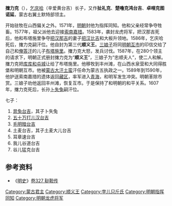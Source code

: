 {{Emperorcn box
| 名稱 = 撦力克
| 稱號 = 
| 畫像 = 
| 畫像大小 = 
| 說明  =
| 世系 = 第3代[[明朝|明]]順義王
| 在位 = 1587年5月3日－1607年5月15日
| 統治類型 = 
| 登基 = 
| 前任 = [[乞慶哈|乞慶哈]]
| 继任 = [[卜失兔|卜失兔]]
| 世系1 = 
| 在位1 = 
| 統治類型1 = 
| 前任1 = 
| 继任1 = 
| 世系2 = 
| 在位2 = 
| 統治類型2 = 
| 前任2 = 
| 继任2= 
| 出生日期 = ？
| 出生地 = 
| 逝世日期 = [[明朝|明]][[萬曆|萬曆]]三十五年四月二十日<br>1607年5月15日
| 逝世地 = 
| 陵墓 =  
| 配偶 = <!--或者分為「皇后」和「妃嬪」兩個參數-->
| 子嗣 = <!--按出生順序列出，使用{{plainlist}}或{{unbulleted list}} -->
| 姓名 = 撦力克
| 年號 = 
| 尊號 = 
| 諡號 = 
| 廟號 = 
| 政權 = 
| 父 = [[乞庆哈|乞庆哈]]
| 母 = 
| 親屬 = 
| 宗教信仰 = 
}}
'''撦力克'''（{{bd|16世纪||1607年|5月15日||catIdx=C}}），[[乞庆哈|乞庆哈]]（辛爱黄台吉）长子，又作'''扯礼克'''、'''楚噜克鸿台吉'''、'''卓哩克图诺延'''，蒙古右翼土默特部领主。

开始驻牧在山西偏关之外。1571年，[[明朝|明朝]]封他为指挥同知。他和父亲经常争夺牲畜。1577年，祖父派他去迎接[[索南嘉措|索南嘉措]]。1583年，袭封龙虎将军，把汉那吉死后，他和布塔施里争夺[[把汉那吉|把汉那吉]]的妻子[[把汉比吉|把汉比吉]]和大板升领地。1586年，乞庆哈死后，撦力克嗣汗位。他自封为第三代'''顺义王'''。[[三娘子|三娘子]]将同[[明朝|明朝]][[互市|互市]]的印信交给了自己和[[俺答汗|俺答汗]]的儿子[[布塔施里|布塔施里]]。撦力克大怒，发兵讨伐。1587年，在280个领主的请求下，明朝正式册封撦力克为“'''顺义王'''”，三娘子为“忠顺夫人”，使二人和解。撦力克把[[呼和浩特|库库和屯城]]让给了布塔施里。他移牧到丰州滩，在山西水泉营和大同得胜堡和明朝互市。他被[[蒙古大汗|蒙古大汗]][[土蛮|土蛮]]汗任命为蒙古五执政之一。1589年到1590年，他护送索南嘉措的遗体返回[[藏区|藏区]]，率军进入[[青海|青海]]，和明军发生冲突。明朝革除市赏。三娘子劝他返回丰州滩，恢复互市。于是保持了和明朝的和平关系。1607年，撦力克死后，长孙[[卜失兔|卜失兔]]嗣汗位。
;七子：
#[[晁兔台吉|晁兔台吉]]，其子卜失兔
#[[五十万打儿汉台吉|五十万打儿汉台吉]]
#[[毛明暗台吉|毛明暗台吉]]
#土麦台吉，其子土麦大儿台吉
#耳章速台吉
#我儿谷道台吉
#谷儿猛克台吉
==参考资料==
*《[[明史|明史]]》[[s:明史/卷327|卷327 鞑靼传]]

{{start box}}
{{s-before|[[乞庆哈|乞庆哈]]}}
{{s-title|[[土默特部|土默特]]顺义王|1587年5月3日－1607年5月15日}}
{{s-after|[[卜失兔|卜失兔]]}}
{{end box}}

[[Category:蒙古君主|Category:蒙古君主]]
[[Category:顺义王|Category:顺义王]]
[[Category:孛儿只斤氏|Category:孛儿只斤氏]]
[[Category:明朝指挥同知|Category:明朝指挥同知]]
[[Category:明朝龙虎将军|Category:明朝龙虎将军]]
